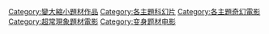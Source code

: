 [[Category:變大縮小題材作品|Category:變大縮小題材作品]]
[[Category:各主題科幻片|Category:各主題科幻片]]
[[Category:各主題奇幻電影|Category:各主題奇幻電影]]
[[Category:超常現象題材電影|Category:超常現象題材電影]]
[[Category:变身题材电影|Category:变身题材电影]]